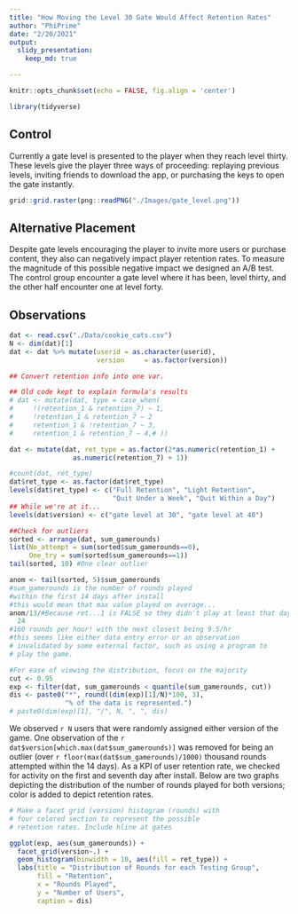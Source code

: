 ```yaml
---
title: "How Moving the Level 30 Gate Would Affect Retention Rates"
author: "PhiPrime"
date: "2/20/2021"
output: 
  slidy_presentation:
    keep_md: true

---
```


```r
knitr::opts_chunk$set(echo = FALSE, fig.align = 'center')
```

```r
library(tidyverse)
```


## Control  
Currently a gate level is presented to the player when they reach level thirty. These levels give the player three ways of proceeding: replaying previous levels, inviting friends to download the app, or purchasing the keys to open the gate instantly.  
  

```r
grid::grid.raster(png::readPNG("./Images/gate_level.png"))
```



## Alternative Placement  
Despite gate levels encouraging the player to invite more users or purchase content, they also can negatively impact player retention rates. To measure the magnitude of this possible negative impact we designed an A/B test. The control group encounter a gate level where it has been, level thirty, and the other half encounter one at level forty.


## Observations  
```r
dat <- read.csv("./Data/cookie_cats.csv")
N <- dim(dat)[1]
dat <- dat %>% mutate(userid = as.character(userid),
                      version     = as.factor(version))

## Convert retention info into one var.

## Old code kept to explain formula's results
# dat <- mutate(dat, type = case_when(
#     !(retention_1 & retention_7) ~ 1,
#     !retention_1 & retention_7 ~ 2
#     retention_1 & !retention_7 ~ 3,
#     retention_1 & retention_7 ~ 4,# ))

dat <- mutate(dat, ret_type = as.factor(2*as.numeric(retention_1) +
                as.numeric(retention_7) + 1))

#count(dat, ret_type)
dat$ret_type <- as.factor(dat$ret_type)
levels(dat$ret_type) <- c("Full Retention", "Light Retention", 
                          "Quit Under a Week", "Quit Within a Day")
## While we're at it...
levels(dat$version) <- c("gate level at 30", "gate level at 40")
```

```r
##Check for outliers    
sorted <- arrange(dat, sum_gamerounds)
list(No_attempt = sum(sorted$sum_gamerounds==0),
     One_try = sum(sorted$sum_gamerounds==1))
tail(sorted, 10) #One clear outlier

anom <- tail(sorted, 5)$sum_gamerounds
#sum_gamerounds is the number of rounds played 
#within the first 14 days after install
#this would mean that max value played on average...
anom/13/#Because ret...1 is FALSE so they didn't play at least that day
  24
#160 rounds per hour! with the next closest being 9.5/hr
#this seems like either data entry error or an observation
# invalidated by some external factor, such as using a program to
# play the game.
```

```r
#For ease of viewing the distribution, focus on the majority
cut <- 0.95
exp <- filter(dat, sum_gamerounds < quantile(sum_gamerounds, cut))
dis <- paste0("*", round((dim(exp)[1]/N)*100, 3), 
              "% of the data is represented.")
# paste0(dim(exp)[1], "/", N, ", ", dis)
```


We observed `r N` users that were randomly assigned either version of the game. One observation of the `r dat$version[which.max(dat$sum_gamerounds)]` was removed for being an outlier (over `r floor(max(dat$sum_gamerounds)/1000)` thousand rounds attempted within the 14 days). As a KPI of user retention rate, we checked for activity on the first and seventh day after install. Below are two graphs depicting the distribution of the number of rounds played for both versions; color is added to depict retention rates.


```r
# Make a facet grid (version) histogram (rounds) with 
# four colored section to represent the possible
# retention rates. Include hline at gates

ggplot(exp, aes(sum_gamerounds)) +
  facet_grid(version~.) +
  geom_histogram(binwidth = 10, aes(fill = ret_type)) +
  labs(title = "Distribution of Rounds for each Testing Group",
       fill = "Retention",
       x = "Rounds Played",
       y = "Number of Users",
       caption = dis)
```



